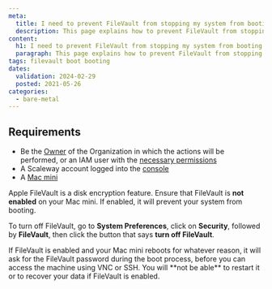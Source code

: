 ```yaml
---
meta:
  title: I need to prevent FileVault from stopping my system from booting
  description: This page explains how to prevent FileVault from stopping your system from booting
content:
  h1: I need to prevent FileVault from stopping my system from booting
  paragraph: This page explains how to prevent FileVault from stopping your system from booting
tags: filevault boot booting 
dates:
  validation: 2024-02-29
  posted: 2021-05-26
categories:
  - bare-metal
---
```


## Requirements

- Be the [Owner](/identity-and-access-management/iam/concepts/#owner) of the Organization in which the actions will be performed, or an IAM user with the [necessary permissions](/identity-and-access-management/iam/concepts/#permission)
- A Scaleway account logged into the [console](https://console.scaleway.com)
- A [Mac mini](/bare-metal/apple-silicon/how-to/create-mac-mini/)

Apple FileVault is a disk encryption feature. Ensure that FileVault is **not enabled** on your Mac mini. If enabled, it will prevent your system from booting.

To turn off FileVault, go to **System Preferences**, click on **Security**, followed by **FileVault**, then click the button that says **turn off FileVault**.

<Message type="important">
  If FileVault is enabled and your Mac mini reboots for whatever reason, it will ask for the FileVault password during the boot process, before you can access the machine using VNC or SSH. You will **not be able** to restart it or to recover your data if FileVault is enabled.
</Message>